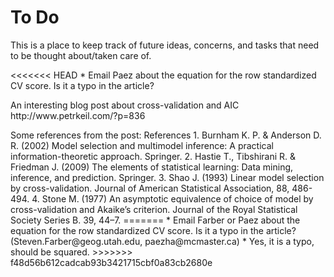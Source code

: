 To Do
========================================================

This is a place to keep track of future ideas, concerns, and tasks that need to be thought about/taken care of.


<<<<<<< HEAD
* Email Paez about the equation for the row standardized CV score. Is it a typo in the article?



An interesting blog post about cross-validation and AIC http://www.petrkeil.com/?p=836

Some references from the post:
References
1. Burnham K. P. & Anderson D. R. (2002) Model selection and multimodel inference: A practical information-theoretic approach. Springer.
2. Hastie T., Tibshirani R. & Friedman J. (2009) The elements of statistical learning: Data mining, inference, and prediction. Springer.
3. Shao J. (1993) Linear model selection by cross-validation. Journal of American Statistical Association, 88, 486-494.
4. Stone M. (1977) An asymptotic equivalence of choice of model by cross-validation and Akaike’s criterion. Journal of the Royal Statistical Society Series B. 39, 44–7.
=======
* Email Farber or Paez about the equation for the row standardized CV score. Is it a typo in the article? (Steven.Farber@geog.utah.edu, paezha@mcmaster.ca) 
  * Yes, it is a typo, should be squared.
>>>>>>> f48d56b612cadcab93b3421715cbf0a83cb2680e
